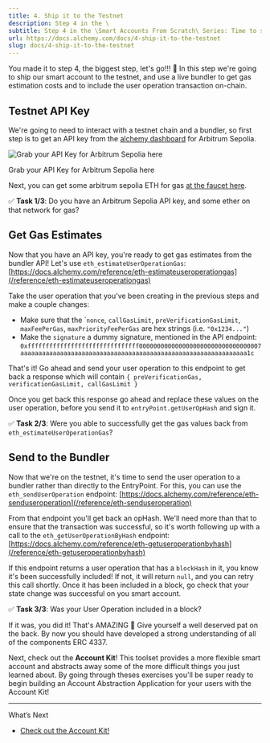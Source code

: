 ```yaml
---
title: 4. Ship it to the Testnet
description: Step 4 in the \
subtitle: Step 4 in the \Smart Accounts From Scratch\ Series: Time to send user ops on the Testnet!
url: https://docs.alchemy.com/docs/4-ship-it-to-the-testnet
slug: docs/4-ship-it-to-the-testnet
---
```


You made it to step 4, the biggest step, let's go!!! 🚀 In this step we're going to ship our smart account to the testnet, and use a live bundler to get gas estimation costs and to include the user operation transaction on-chain.

## Testnet API Key

We're going to need to interact with a testnet chain and a bundler, so first step is to get an API key from the [alchemy dashboard](https://dashboard.alchemy.com/signup/?a=safs) for Arbitrum Sepolia.

![Grab your API Key for Arbitrum Sepolia here](fb145f7-image.png)

Grab your API Key for Arbitrum Sepolia here

Next, you can get some arbitrum sepolia ETH for gas [at the faucet here](https://arbitrum-faucet.com/).

✅ **Task 1/3**: Do you have an Arbitrum Sepolia API key, and some ether on that network for gas?

## Get Gas Estimates

Now that you have an API key, you're ready to get gas estimates from the bundler API! Let's use `eth_estimateUserOperationGas`: [https://docs.alchemy.com/reference/eth-estimateuseroperationgas](/reference/eth-estimateuseroperationgas)

Take the user operation that you've been creating in the previous steps and make a couple changes:

* Make sure that the \``nonce`, `callGasLimit`, `preVerificationGasLimit`, `maxFeePerGas`, `maxPriorityFeePerGas` are hex strings (i.e. `"0x1234..."`)
* Make the `signature` a dummy signature, mentioned in the API endpoint: `0xfffffffffffffffffffffffffffffff0000000000000000000000000000000007aaaaaaaaaaaaaaaaaaaaaaaaaaaaaaaaaaaaaaaaaaaaaaaaaaaaaaaaaaaaaaa1c`

That's it! Go ahead and send your user operation to this endpoint to get back a response which will contain `{ preVerificationGas, verificationGasLimit, callGasLimit }`

Once you get back this response go ahead and replace these values on the user operation, before you send it to `entryPoint.getUserOpHash` and sign it.

✅ **Task 2/3**: Were you able to successfully get the gas values back from `eth_estimateUserOperationGas`?

## Send to the Bundler

Now that we're on the testnet, it's time to send the user operation to a bundler rather than directly to the EntryPoint. For this, you can use the `eth_sendUserOperation` endpoint: [https://docs.alchemy.com/reference/eth-senduseroperation](/reference/eth-senduseroperation)

From that endpoint you'll get back an opHash. We'll need more than that to ensure that the transaction was successful, so it's worth following up with a call to the `eth_getUserOperationByHash` endpoint: [https://docs.alchemy.com/reference/eth-getuseroperationbyhash](/reference/eth-getuseroperationbyhash)

If this endpoint returns a user operation that has a `blockHash` in it, you know it's been successfully included! If not, it will return `null`, and you can retry this call shortly. Once it has been included in a block, go check that your state change was successful on you smart account.

✅ **Task 3/3**: Was your User Operation included in a block?

If it was, you did it! That's AMAZING 🎉 Give yourself a well deserved pat on the back. By now you should have developed a strong understanding of all of the components ERC 4337.

Next, check out the **Account Kit**! This toolset provides a more flexible smart account and abstracts away some of the more difficult things you just learned about. By going through theses exercises you'll be super ready to begin building an Account Abstraction Application for your users with the Account Kit!

***

What’s Next

* [Check out the Account Kit!](https://accountkit.alchemy.com/)
